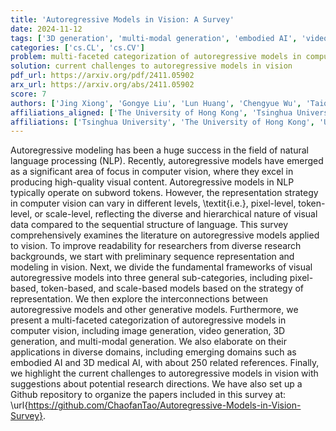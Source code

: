 ```yaml
---
title: 'Autoregressive Models in Vision: A Survey'
date: 2024-11-12
tags: ['3D generation', 'multi-modal generation', 'embodied AI', 'video generation', 'autoregessive modeling', 'sequence representation', '3D medical AI', 'token-based models', 'generative models', 'natural language processing', 'image generation', 'visual content generation', 'research challenges', 'pixel-based models', 'computer vision', 'scale-based models']
categories: ['cs.CL', 'cs.CV']
problem: multi-faceted categorization of autoregressive models in computer vision
solution: current challenges to autoregressive models in vision
pdf_url: https://arxiv.org/pdf/2411.05902
arx_url: https://arxiv.org/abs/2411.05902
score: 7
authors: ['Jing Xiong', 'Gongye Liu', 'Lun Huang', 'Chengyue Wu', 'Taiqiang Wu', 'Yao Mu', 'Yuan Yao', 'Hui Shen', 'Zhongwei Wan', 'Jinfa Huang', 'Chaofan Tao', 'Shen Yan', 'Huaxiu Yao', 'Lingpeng Kong', 'Hongxia Yang', 'Mi Zhang', 'Guillermo Sapiro', 'Jiebo Luo', 'Ping Luo', 'Ngai Wong']
affiliations_aligned: ['The University of Hong Kong', 'Tsinghua University', 'Duke University', 'The University of Hong Kong', 'The University of Hong Kong', 'The University of Hong Kong', 'University of Rochester', 'The Ohio State University', 'The Ohio State University', 'University of Rochester', 'The University of Hong Kong', 'Bytedance', 'The University of North Carolina at Chapel Hill', 'The University of Hong Kong', 'The Hong Kong Polytechnic University', 'The Ohio State University', 'Apple', 'University of Rochester', 'The University of Hong Kong', 'The University of Hong Kong']
affiliations: ['Tsinghua University', 'The University of Hong Kong', 'University of Rochester', 'The Hong Kong Polytechnic University', 'Apple', 'Duke University', 'Bytedance', 'The University of North Carolina at Chapel Hill', 'The Ohio State University']
---
```



Autoregressive modeling has been a huge success in the field of natural language processing (NLP). Recently, autoregressive models have emerged as a significant area of focus in computer vision, where they excel in producing high-quality visual content. Autoregressive models in NLP typically operate on subword tokens. However, the representation strategy in computer vision can vary in different levels, \textit{i.e.}, pixel-level, token-level, or scale-level, reflecting the diverse and hierarchical nature of visual data compared to the sequential structure of language. This survey comprehensively examines the literature on autoregressive models applied to vision. To improve readability for researchers from diverse research backgrounds, we start with preliminary sequence representation and modeling in vision. Next, we divide the fundamental frameworks of visual autoregressive models into three general sub-categories, including pixel-based, token-based, and scale-based models based on the strategy of representation. We then explore the interconnections between autoregressive models and other generative models. Furthermore, we present a multi-faceted categorization of autoregressive models in computer vision, including image generation, video generation, 3D generation, and multi-modal generation. We also elaborate on their applications in diverse domains, including emerging domains such as embodied AI and 3D medical AI, with about 250 related references. Finally, we highlight the current challenges to autoregressive models in vision with suggestions about potential research directions. We have also set up a Github repository to organize the papers included in this survey at: \url{https://github.com/ChaofanTao/Autoregressive-Models-in-Vision-Survey}.
